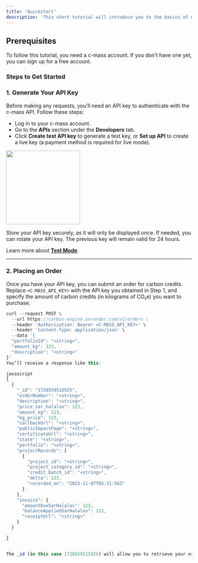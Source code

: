 ```yaml
---
title: 'Quickstart'
description: 'This short tutorial will introduce you to the basics of making requests to the c-mass API.'
---
```


## Prerequisites

To follow this tutorial, you need a c-mass account. If you don’t have one yet, you can sign up for a free account.

### Steps to Get Started

### 1. **Generate Your API Key**

Before making any requests, you’ll need an API key to authenticate with the c-mass API. Follow these steps:

- Log in to your c-mass account.
- Go to the **APIs** section under the **Developers** tab.
- Click **Create test API key** to generate a test key, or **Set up API** to create a live key (a payment method is required for live mode).

<img height="200" src="/images/example1.png" />

<Warning> Store your API key securely, as it will only be displayed once. If needed, you can rotate your API key. The previous key will remain valid for 24 hours.</Warning>

<Note> Learn more about <a href='/api-reference/introduction#test-mode'>**Test Mode**</a>.</Note>

---

### 2. **Placing an Order**

Once you have your API key, you can submit an order for carbon credits. Replace `<C-MASS_API_KEY>` with the API key you obtained in Step 1, and specify the amount of carbon credits (in kilograms of CO₂e) you want to purchase.

```javascript
curl --request POST \
  --url https://carbon-engine.onrender.com/v1/orders \
  --header 'Authorization: Bearer <C-MASS_API_KEY>' \
  --header 'Content-Type: application/json' \
  --data '{
  "portfolioId": "<string>",
  "amount_kg": 123,
  "description": "<string>"
}'
You’ll receive a response like this:

javascript
{
  {
    "_id": "1728559515925",
    "orderNumber": "<string>",
    "description": "<string>",
    "price_sar_halalas": 123,
    "amount_kg": 123,
    "kg_price": 123,
    "callbackUrl": "<string>",
    "publicImpactPage": "<string>",
    "certificateUrl": "<string>",
    "state": "<string>",
    "portfolio": "<string>",
    "projectRecords": [
      {
        "project_id": "<string>",
        "project_category_id": "<string>",
        "credit_batch_id": "<string>",
        "delta": 123,
        "recorded_on": "2023-11-07T05:31:56Z"
      }
    ],
    "invoice": {
      "amountDueSarHalalas": 123,
      "balanceAppliedSarHalalas": 123,
      "receiptUrl": "<string>"
    }
  }

}


The _id (in this case 1728559515925) will allow you to retrieve your order.
